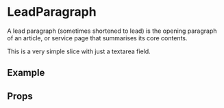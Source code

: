 
<Meta title="2 Pattern Library/Typography/LeadParagraph" component={LeadParagraph} />

# LeadParagraph
 
A lead paragraph (sometimes shortened to lead) is the opening paragraph of an article, or service page that summarises its core contents.

This is a very simple slice with just a textarea field.

## Example
 
<Preview>
    <Story name="Normal">
        <div style={{padding: "20px"}}>
            <LeadParagraph
                text="We gotta burn the rain forest, dump toxic waste, pollute the air, and rip up the OZONE! 'Cause maybe if we screw up this planet enough, they won't want it anymore! We gotta burn the rain forest, dump toxic waste, pollute the air, and rip up the OZONE! 'Cause maybe if we screw up this planet enough, they won't want it anymore!"
            />
        </div>
    </Story>
</Preview>

## Props 

<Props of={LeadParagraph} />